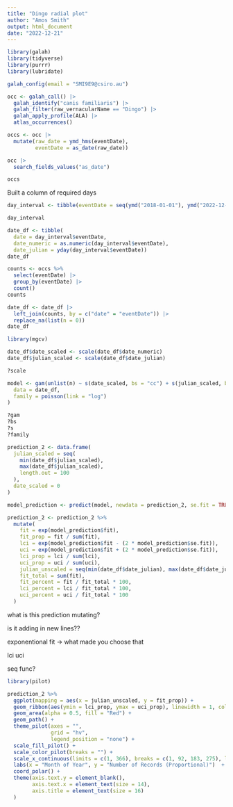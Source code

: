 ```yaml
---
title: "Dingo radial plot"
author: "Amos Smith"
output: html_document
date: "2022-12-21"
---
```


```r
library(galah)
library(tidyverse)
library(purrr)
library(lubridate)
```

```r
galah_config(email = "SMI9E9@csiro.au")
```

```r
occ <- galah_call() |>
  galah_identify("canis familiaris") |>
  galah_filter(raw_vernacularName == "Dingo") |>
  galah_apply_profile(ALA) |>
  atlas_occurrences()
```

```r
occs <- occ |>
  mutate(raw_date = ymd_hms(eventDate),
         eventDate = as_date(raw_date))
```

```r
occ |>
  search_fields_values("as_date")
```
```r
occs
```
Built a column of required days
```r
day_interval <- tibble(eventDate = seq(ymd("2018-01-01"), ymd("2022-12-31"), by = "days"))

day_interval
```
```r
date_df <- tibble(
  date = day_interval$eventDate,
  date_numeric = as.numeric(day_interval$eventDate),
  date_julian = yday(day_interval$eventDate))
date_df
```
```r
counts <- occs %>% 
  select(eventDate) |>
  group_by(eventDate) |>
  count() 
counts
```
```r
date_df <- date_df |>
  left_join(counts, by = c("date" = "eventDate")) |>
  replace_na(list(n = 0))
date_df
```
```r
library(mgcv)
```

```r
date_df$date_scaled <- scale(date_df$date_numeric)
date_df$julian_scaled <- scale(date_df$date_julian)

?scale
```

```r
model <- gam(unlist(n) ~ s(date_scaled, bs = "cc") + s(julian_scaled, bs = "cc"),
  data = date_df,
  family = poisson(link = "log")
)

?gam
?bs
?s
?family
```

```r
prediction_2 <- data.frame(
  julian_scaled = seq(
    min(date_df$julian_scaled),
    max(date_df$julian_scaled),
    length.out = 100
  ),
  date_scaled = 0
)

```

```r
model_prediction <- predict(model, newdata = prediction_2, se.fit = TRUE)
```

```r
prediction_2 <- prediction_2 %>%
  mutate(
    fit = exp(model_prediction$fit),
    fit_prop = fit / sum(fit),
    lci = exp(model_prediction$fit - (2 * model_prediction$se.fit)),
    uci = exp(model_prediction$fit + (2 * model_prediction$se.fit)),
    lci_prop = lci / sum(lci),
    uci_prop = uci / sum(uci),
    julian_unscaled = seq(min(date_df$date_julian), max(date_df$date_julian), length.out = 100), # readjusting scale for plotting
    fit_total = sum(fit),
    fit_percent = fit / fit_total * 100,
    lci_percent = lci / fit_total * 100,
    uci_percent = uci / fit_total * 100
  )
```

what is this prediction mutating? 

is it adding in new lines??

exponentional fit -> what made you choose that

lci
uci

seq func? 


```r
library(pilot)

prediction_2 %>%
  ggplot(mapping = aes(x = julian_unscaled, y = fit_prop)) +
  geom_ribbon(aes(ymin = lci_prop, ymax = uci_prop), linewidth = 1, colour = "blue") +
  geom_area(alpha = 0.5, fill = "Red") +
  geom_path() +
  theme_pilot(axes = "", 
              grid = "hv",
              legend_position = "none") +
  scale_fill_pilot() +
  scale_color_pilot(breaks = "") +
  scale_x_continuous(limits = c(1, 366), breaks = c(1, 92, 183, 275), labels = c("Jan", "Apr", "Jul", "Oct")) +
  labs(x = "Month of Year", y = "Number of Records (Proportional)")  +
  coord_polar() +
  theme(axis.text.y = element_blank(),
        axis.text.x = element_text(size = 14),
        axis.title = element_text(size = 16)
  ) 
  
```

